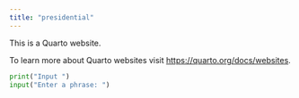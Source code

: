 ```yaml
---
title: "presidential"
---
```


This is a Quarto website.

To learn more about Quarto websites visit <https://quarto.org/docs/websites>.

```python

print("Input ")
input("Enter a phrase: ")


```


